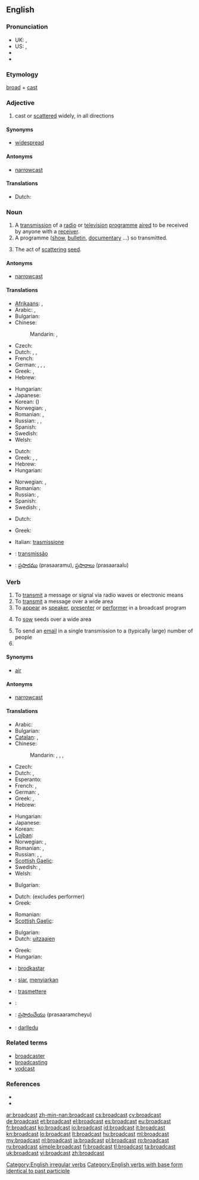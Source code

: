 {{wikipedia|dab=broadcast}}
==English==

===Pronunciation===
* UK: {{IPA|/ˈbrɔːdkɑːst/}}, {{IPA|/ˈbrɔːdkæst/}}
* US: {{IPA|/ˈbɹɔdkæst/}}, {{SAMPA|/"brOdk{st/}}
* {{audio|en-us-broadcast.ogg|Audio (US)}}
* {{audio|en-ca-broadcast.ogg|Audio (CA)}}

===Etymology===
[[broad]] + [[cast]]

===Adjective===
{{en-adj}}

# cast or [[scattered]] widely, in all directions

====Synonyms====
* [[widespread]]

====Antonyms====
* [[narrowcast]]

====Translations====
* Dutch: {{t-|nl|wijdverspreid}}

===Noun===
{{en-noun}}

# A [[transmission]] of a [[radio]] or [[television]] [[programme]] [[aired]] to be received by anyone with a [[receiver]].
# A programme ([[show]], [[bulletin]], [[documentary]] ...) so transmitted.
# {{dated}} The act of [[scattering]] [[seed]].

====Antonyms====
* [[narrowcast]]

====Translations====
{{trans-top|a radio or TV transmission on air}}
* [[Afrikaans]]: {{t+|af|uitsaai}}, {{t+|af|uitsending}}
* Arabic: {{t|ar|تلفزة|f|tr=talfaza}}, {{t|ar|إذاعة|f|tr='idhaa3a}}
* Bulgarian: {{t|bg|радиопредаване|n}}
* Chinese:
*: Mandarin: {{t|zh|廣播|sc=Hani}}, {{t|zh|广播|tr=guǎngbō|sc=Hani}}
* Czech: {{t|cs|vysílání}}
* Dutch: {{t+|nl|transmissie}}, {{t+|nl|uitzenden|n}}, {{t-|nl|uitzending}}
* French: {{t+|fr|émission|f}}
* German: {{t+|de|Sendung|f}}, {{t+|de|Übertragung|f}}, {{t|de|Ausstrahlung|f}}, {{t+|de|Rundfunk|m}}
* Greek: {{t+|el|εκπομπή|f|tr=ekpompí}},  {{t+|el|μετάδοση|f|tr=metàdosi}}
* Hebrew: {{t-|he|שידור|m|tr=shidúr}}
{{trans-mid}}
* Hungarian: {{t+|hu|adás}}
* Japanese: {{t+|ja|放送|tr=ほうそう, hōsō|sc=Jpan}}
* Korean: {{t|ko|방송|tr=bangsong|sc=Kore}} ({{t|ko|放送|sc=Kore}})
* Norwegian: {{t|no|kringkasting|m|f}}, {{t|no|utsending|m|f}}
* Romanian: {{t|ro|difuzare|f}},  {{t|ro|transmisiune|f}}
* Russian: {{t+|ru|передача|f|tr=peredáča}}, {{t|ru|трансляция|f|tr=transljácija}}, {{t+|ru|вещание|n|tr=veščánije}}
* Spanish: {{t+|es|emisión|f}}
* Swedish: {{t|sv|utsändning|c}}
* Welsh: {{t|cy|darllediad|m|xs=Welsh}}
{{trans-bottom}}

{{trans-top|a program transmitted}}
* Dutch: {{t-|nl|uitzending}}
* Greek: {{t+|el|εκπομπή|f|tr=ekpompí}},  {{t+|el|μετάδοση|f|tr=metàdosi}},  {{t+|el|πρόγραμμα|n|tr=prógramma}}
* Hebrew: {{t-|he|שידור|m|tr=shidúr}}
* Hungarian: {{t+|hu|adás}}
{{trans-mid}}
* Norwegian: {{t-|no|program|n}}, {{t|no|utsending|m|f}}
* Romanian: {{t|ro|emisiune|f}}
* Russian: {{t+|ru|передача|f|tr=p'er'edáča}}, {{t+|ru|программа|f|tr=prográmma}}
* Spanish: {{t+|es|programa|m}}
* Swedish: {{t+|sv|program|n}}, {{t-|sv|sändning|c}}
{{trans-bottom}}

{{trans-top|scattering seed}}
* Dutch: {{t+|nl|zaaien|n}}
{{trans-mid}}
* Greek: {{t|el|σπορά|f|tr=sporá}}
{{trans-bottom}}

{{checktrans-top}}
* Italian: [[trasmissione]]
{{trans-mid}}
* {{ttbc|pt}}: [[transmissão]] {{f}}
* {{ttbc|te}}: [[ప్రసారము]] (prasaaramu), {{p}} [[ప్రసారాలు]] (prasaaraalu)
{{trans-bottom}}

===Verb===
{{en-verb|broadcasts|broadcasting|'''[[broadcast]]''' or '''[[broadcasted]]'''}}

# To [[transmit]] a message or signal via radio waves or electronic means
# To [[transmit]] a message over a wide area
# To [[appear]] as [[speaker]], [[presenter]] or [[performer]] in a broadcast program
# {{archaic}} To [[sow]] seeds over a wide area
# To send an [[email]] in a single transmission to a (typically large) number of people
# {{past of|<nowiki/>broadcast}}

====Synonyms====
* [[air]]

====Antonyms====
* [[narrowcast]]

====Translations====
{{trans-top|to transmit a message or signal via radio waves or electronic means}}
* Arabic: {{t|ar|أذاع|tr='adhaa3a}}
* Bulgarian: {{t|bg|предавам по радиото}}
* [[Catalan]]: {{t|ca|emetre}}, {{t|ca|transmetre}}
* Chinese:
*: Mandarin: {{t-|cmn|廣播|sc=Hani}},  {{t-|cmn|广播|tr=guǎngbō|sc=Hani}},  {{t|cmn|播報|sc=Hani}},  {{t|cmn|播报|tr=bōbào|sc=Hani}}
* Czech: {{t|cs|vysílat}}
* Dutch: {{t+|nl|uitzenden}}, {{t+|nl|omroepen}}
* Esperanto: {{t|eo|elsendi}}
* French: {{t+|fr|diffuser}},  {{t|fr|radiodiffuser}}
* German: {{t+|de|senden}}, {{t+|de|verbreiten}}
* Greek: {{t|el|εκπέμπω|tr=ekpémpo}},  {{t+|el|μεταδίδω|tr=metadído}}
* Hebrew: {{t-|he|שידר|tr=shidér}}
{{trans-mid}}
* Hungarian: {{t|hu|sugároz}}
* Japanese: {{t|ja|放送|tr=ほうそうする, hōsō-suru|alt=放送する}}
* Korean: {{t|ko|방송|tr=bangsong-hada|alt=방송하다|sc=Kore}}
* [[Lojban]]: {{qualifier|TV}} {{t|jbo|tivni}}
* Norwegian: {{t-|no|kringkaste}}, {{t|no|sende ut}}
* Romanian: {{t|ro|difuza}},  {{t-|ro|emite}}
* Russian: {{t|ru|вещать|tr=veščát'}},  {{t|ru|передавать|tr=peredavát'}}, {{t|ru|транслировать|tr=translírovat'}}
* [[Scottish Gaelic]]: {{t-|gd|craol|xs=Scottish Gaelic}}
* Swedish: {{t|sv|sända ut}}, {{t|sv|utsända}}
* Welsh: {{t+|cy|darlledu|xs=Welsh}}
{{trans-bottom}}

{{trans-top|to transmit a message over a wide area}}
* Bulgarian: {{t|bg|разпространявам}}
{{trans-mid}}
{{trans-bottom}}

{{trans-top|to appear as speaker, presenter or performer in a broadcast program}}
* Dutch: {{t+|nl|omroepen}} (excludes performer)
* Greek: {{t+|el|παρουσιάζω|tr=parousiázo}}
{{trans-mid}}
* Romanian: {{t+|ro|prezenta}}
* [[Scottish Gaelic]]: {{t-|gd|craol|xs=Scottish Gaelic}}
{{trans-bottom}}

{{trans-top|to sow seeds over a wide area}}
* Bulgarian: {{t|bg|хвърлям семена}}
* Dutch: [[uitzaaien]]
{{trans-mid}}
* Greek: {{t|el|σπέρνω|tr=spérno}}
* Hungarian: {{t|hu|vet}}
{{trans-bottom}}

{{checktrans-top}}
* {{ttbc|io}}: [[brodkastar]]
* {{ttbc|id}}: [[siar]], [[siar|menyiarkan]]
* {{ttbc|it}}: [[trasmettere]]
{{trans-mid}}
* {{ttbc|pt}}: {{t+|pt|transmitir}}
* {{ttbc|te}}: [[ప్రసారంచేయు]] (prasaaramcheyu)
* {{ttbc|cy}}: [[darlledu]]
{{trans-bottom}}

===Related terms===
* [[broadcaster]]
* [[broadcasting]]
* [[vodcast]]

===References===
* {{R:Century 1911}}
* {{R:Webster 1913}}

[[Category:English irregular verbs]]
[[Category:English verbs with base form identical to past participle]]

[[ar:broadcast]]
[[zh-min-nan:broadcast]]
[[cs:broadcast]]
[[cy:broadcast]]
[[de:broadcast]]
[[et:broadcast]]
[[el:broadcast]]
[[es:broadcast]]
[[eu:broadcast]]
[[fr:broadcast]]
[[ko:broadcast]]
[[io:broadcast]]
[[id:broadcast]]
[[it:broadcast]]
[[kn:broadcast]]
[[lo:broadcast]]
[[lt:broadcast]]
[[hu:broadcast]]
[[ml:broadcast]]
[[my:broadcast]]
[[nl:broadcast]]
[[ja:broadcast]]
[[pl:broadcast]]
[[ro:broadcast]]
[[ru:broadcast]]
[[simple:broadcast]]
[[fi:broadcast]]
[[tl:broadcast]]
[[ta:broadcast]]
[[uk:broadcast]]
[[vi:broadcast]]
[[zh:broadcast]]